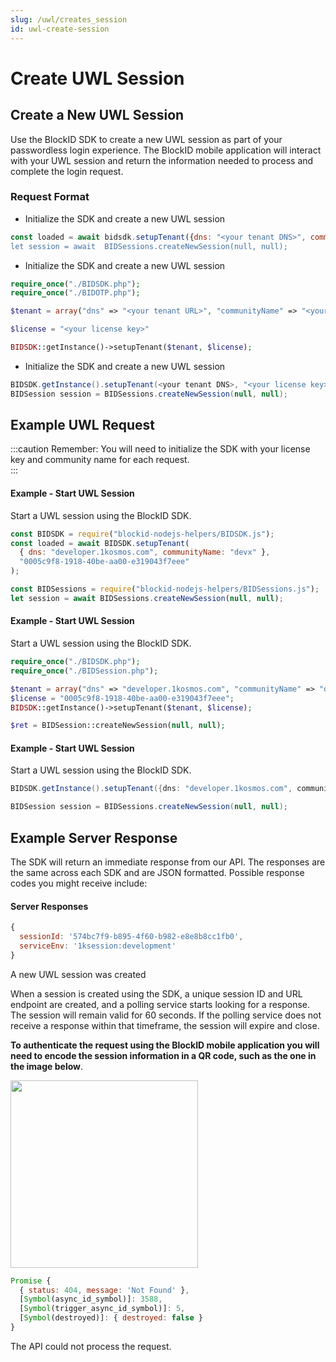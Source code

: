 ```yaml
---
slug: /uwl/creates_session
id: uwl-create-session
---
```



# Create UWL Session

## **Create a New UWL Session**

Use the BlockID SDK to create a new UWL session as part of your passwordless login experience. The BlockID mobile application will interact with your UWL session and return the information needed to process and complete the login request.

### Request Format

<Tabs groupId="OS">
<TabItem value="node" label="NodeJS SDK">

- Initialize the SDK and create a new UWL session

```jsx
const loaded = await bidsdk.setupTenant({dns: "<your tenant DNS>", communityName: "<your community name>"}, "<your license key>")`;
let session = await  BIDSessions.createNewSession(null, null);
```

</TabItem>

<TabItem value="php" label="PHP SDK">

- Initialize the SDK and create a new UWL session

```php
require_once("./BIDSDK.php");
require_once("./BIDOTP.php");

$tenant = array("dns" => "<your tenant URL>", "communityName" => "<your community name>");

$license = "<your license key>"

BIDSDK::getInstance()->setupTenant($tenant, $license);
```

</TabItem>

<TabItem value="java" label="Java SDK">

- Initialize the SDK and create a new UWL session

```java
BIDSDK.getInstance().setupTenant(<your tenant DNS>, "<your license key>");
BIDSession session = BIDSessions.createNewSession(null, null);
```

</TabItem>
</Tabs>

## **Example UWL Request**

:::caution Remember:
You will need to initialize the SDK with your license key and community name for each request.  
:::

<Tabs groupId="OS" className="unique-tabs">
<TabItem value="node" label="NodeJS SDK">

#### Example - Start UWL Session

Start a UWL session using the BlockID SDK.

```jsx
const BIDSDK = require("blockid-nodejs-helpers/BIDSDK.js");
const loaded = await BIDSDK.setupTenant(
  { dns: "developer.1kosmos.com", communityName: "devx" },
  "0005c9f8-1918-40be-aa00-e319043f7eee"
);

const BIDSessions = require("blockid-nodejs-helpers/BIDSessions.js");
let session = await BIDSessions.createNewSession(null, null);
```

</TabItem>
<TabItem value="php" label="PHP SDK">

#### Example - Start UWL Session

Start a UWL session using the BlockID SDK.

```php
require_once("./BIDSDK.php");
require_once("./BIDSession.php");

$tenant = array("dns" => "developer.1kosmos.com", "communityName" => "devx");
$license = "0005c9f8-1918-40be-aa00-e319043f7eee";
BIDSDK::getInstance()->setupTenant($tenant, $license);

$ret = BIDSession::createNewSession(null, null);
```

</TabItem>
<TabItem value="java" label="Java SDK">

#### Example - Start UWL Session

Start a UWL session using the BlockID SDK.

```java
BIDSDK.getInstance().setupTenant({dns: "developer.1kosmos.com", communityName: "devx"}, "0005c9f8-1918-40be-aa00-e319043f7eee");

BIDSession session = BIDSessions.createNewSession(null, null);
```

</TabItem>
</Tabs>

## **Example Server Response**

The SDK will return an immediate response from our API. The responses are the same across each SDK and are JSON formatted. Possible response codes you might receive include:

#### Server Responses

<Tabs groupId="responses" className="unique-tabs">

  <TabItem value="200" label="200">

```jsx title="200 OK"
{
  sessionId: '574bc7f9-b895-4f60-b982-e8e8b8cc1fb0',
  serviceEnv: '1ksession:development'
}
```

A new UWL session was created

When a session is created using the SDK, a unique session ID and URL endpoint are created, and a polling service starts looking for a response. The session will remain valid for 60 seconds. If the polling service does not receive a response within that timeframe, the session will expire and close.

**To authenticate the request using the BlockID mobile application you will need to encode the session information in a QR code, such as the one in the image below**.

<img src={DecodedQR} height="300" />

</TabItem>
<TabItem value="404 Not Found" label="404">

```jsx title="404 Not Found"
Promise {
  { status: 404, message: 'Not Found' },
  [Symbol(async_id_symbol)]: 3588,
  [Symbol(trigger_async_id_symbol)]: 5,
  [Symbol(destroyed)]: { destroyed: false }
}
```

The API could not process the request.

</TabItem>
</Tabs>
